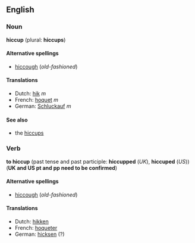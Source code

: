 ==English==
===Noun===
'''hiccup''' (plural: '''hiccups''')

====Alternative spellings====
*[[hiccough]] (''old-fashioned'')

====Translations====
*Dutch: [[hik]] ''m''
*French: [[hoquet]] ''m''
*German: [[Schluckauf]] ''m''

====See also====
*the [[hiccups]] <!-- Note - do not put the "the" into the wikification -->

===Verb===
'''to hiccup''' (past tense and past participle: '''hiccupped''' (''UK''), '''hiccuped''' (''US'')) ('''UK and US pt and pp need to be confirmed''')

====Alternative spellings====
*[[hiccough]] (''old-fashioned'')

====Translations====
*Dutch: [[hikken]]
*French: [[hoqueter]]
*German: [[hicksen]] (?)